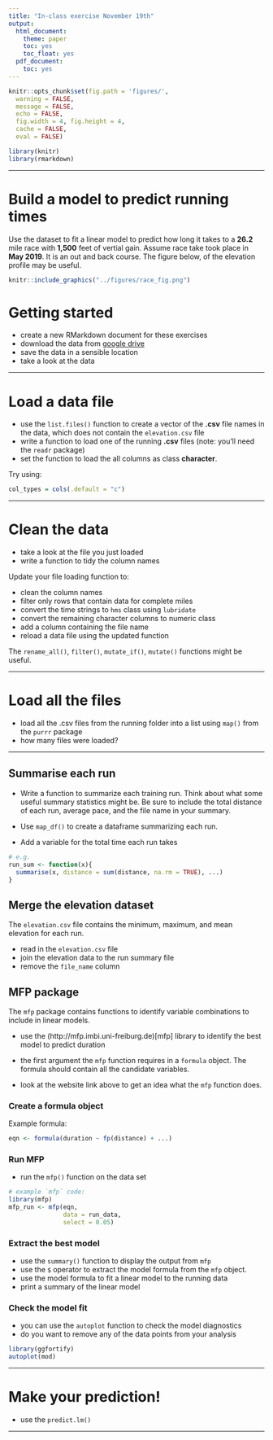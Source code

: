 ```yaml
---
title: "In-class exercise November 19th"
output:
  html_document:
    theme: paper
    toc: yes
    toc_float: yes
  pdf_document:
    toc: yes
---
```


```r
knitr::opts_chunk$set(fig.path = 'figures/',
  warning = FALSE,
  message = FALSE,
  echo = FALSE,
  fig.width = 4, fig.height = 4,
  cache = FALSE,
  eval = FALSE)
```

```r
library(knitr)
library(rmarkdown)
```

---

# Build a model to predict running times

Use the dataset to fit a linear model to predict how long it takes to a **26.2** mile race with **1,500** feet of vertial gain. Assume race take took place in **May 2019**. It is an out and back course. The figure below, of the elevation profile may be useful.


```r
knitr::include_graphics("../figures/race_fig.png")
```


# Getting started

* create a new RMarkdown document for these exercises
* download the data from [google drive](https://drive.google.com/drive/folders/1GetpmInzi382-LcaCvyn6d2CrePQEbBs?usp=sharing)
* save the data in a sensible location
* take a look at the data

---

# Load a data file

* use the `list.files()` function to create a vector of the **.csv** file names in the data, which does not contain the `elevation.csv` file
* write a function to load one of the running **.csv** files (note: you'll need the `readr` package)
* set the function to load the all columns as class **character**.

Try using:

```r
col_types = cols(.default = "c")
```

---

# Clean the data

* take a look at the file you just loaded
* write a function to tidy the column names

Update your file loading function to:

  + clean the column names
  + filter only rows that contain data for complete miles
  + convert the time strings to `hms` class using `lubridate`
  + convert the remaining character columns to numeric class
  + add a column containing the file name
  + reload a data file using the updated function

The `rename_all()`, `filter()`, `mutate_if()`, `mutate()` functions might be useful.

---

# Load all the files

* load all the .csv files from the running folder into a list using `map()` from the `purrr` package
* how many files were loaded?

---

## Summarise each run 

* Write a function to summarize each training run. Think about what some useful summary statistics might be. Be sure to include the total distance of each run, average pace, and the file name in your summary.

* Use `map_df()` to create a dataframe summarizing each run.
* Add a variable for the total time each run takes

```r
# e.g.
run_sum <- function(x){
  summarise(x, distance = sum(distance, na.rm = TRUE), ...)
}
```

## Merge the elevation dataset

The `elevation.csv` file contains the minimum, maximum, and mean elevation for each run.

* read in the `elevation.csv` file
* join the elevation data to the run summary file
* remove the `file_name` column

## MFP package

The `mfp` package contains functions to identify variable combinations to include in linear models.

* use the (http://mfp.imbi.uni-freiburg.de)[mfp] library to identify the best model to predict duration

* the first argument the `mfp` function requires in a `formula` object. The formula should contain all the candidate variables.

* look at the website link above to get an idea what the `mfp` function does.

### Create a formula object

Example formula:

```r
eqn <- formula(duration ~ fp(distance) + ...)
```

### Run MFP

* run the `mfp()` function on the data set

```r
# example `mfp` code:
library(mfp)
mfp_run <- mfp(eqn,
               data = run_data,
               select = 0.05)
```

### Extract the best model

* use the `summary()` function to display the output from `mfp`
* use the `$` operator to extract the model formula from the `mfp` object.
* use the model formula to fit a linear model to the running data
* print a summary of the linear model

### Check the model fit

* you can use the `autoplot` function to check the model diagnostics
* do you want to remove any of the data points from your analysis

```r
library(ggfortify)
autoplot(mod)
```

---

# Make your prediction!

* use the `predict.lm()`

---
